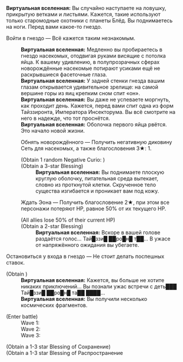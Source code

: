 {{Диалог Начало}}
:'''Виртуальная вселенная:''' Вы случайно наступаете на ловушку, прикрытую ветками и листьями. Кажется, такие используют только старомодные охотники с планеты Блёд. Вы поднимаетесь на ноги. Перед вами какое-то гнездо.
:{{Диалог|Звезда}} Войти в гнездо &mdash; Всё кажется таким незнакомым.
::'''Виртуальная вселенная:''' Медленно вы пробираетесь в гнездо насекомых, отодвигая руками висящие с потолка яйца. К вашему удивлению, в полупрозрачных сферах новорождённые насекомые потирают усиками ещё не раскрывшиеся фасеточные глаза.
::'''Виртуальная вселенная:''' У задней стенки гнезда вашим глазам открывается удивительное зрелище: на самой вершине горы из яиц крепким сном спит «он».
::'''Виртуальная вселенная:''' Вы даже не успеваете моргнуть, как проходит день. Кажется, перед вами спит одна из форм Тайззиронта, Императора Инсекторума. Вы всё смотрите на него в надежде, что тот проснётся.
::'''Виртуальная вселенная:''' Оболочка первого яйца рвётся. Это начало новой жизни.
::{{Диалог|Звезда}} Обнять новорождённого &mdash; Получить негативную диковину Сеть для насекомых, а также благословения 3★: 1.
::;(Obtain 1 random Negative Curio&colon; {{Item|Insect Web|20|type=Curio}})
::;(Obtain a 3-star Blessing)
:::'''Виртуальная вселенная:''' Вы поднимаете плоскую круглую оболочку, питательная среда вытекает, словно из проткнутой клетки. Скрученное тело существа изгибается и проникает вам под кожу.
::{{Диалог|Звезда}} Ждать Эона &mdash; Получить благословение 2★, при этом все персонажи потеряют НР, равное 50% от их текущего НР.
::;(All allies lose 50% of their current HP)
::;(Obtain a 2-star Blessing)
:::'''Виртуальная вселенная:''' Вскоре в вашей голове раздаётся голос... Тай█ззи█ ██ро█н█ т██... В ужасе от напряжённого ожидания вы убегаете.
:{{Диалог|Звезда}} Остановиться у входа в гнездо &mdash; Не стоит делать поспешных ставок.
:;(Obtain {{Предмет|Космические фрагменты|20|x=100}})
::'''Виртуальная вселенная:''' Кажется, вы больше не хотите никаких приключений... Вы познали ужас встречи с деть███ Тай█ззи█ ██ро█н█ та██ ████...
::'''Виртуальная вселенная:''' Вы получили несколько космических фрагментов.
:{{SU Special Dialogue|Разрушение|Забраться в гнездо и всех прикончить!|Вступить в 3 битвы с Роем и получить 3 случайных благословения 1★ или 2★.}}
:;(Enter battle)
::Wave 1: {{Список врагов|mode=sent|Незрелый жаложук*3}}
::Wave 2: {{Список врагов|mode=sent|Незрелый жаложук*2; Молодой жаложук*1}}
::Wave 3: {{Список врагов|mode=sent|Молодой жаложук*1; Незрелый жаложук*2}}
:{{SU Special Dialogue|Сохранение|Сохранить яйца|Получить благословение Сохранения 1★ или 2★ и благословение Распространения 1★ или 2★.}}
:;(Obtain a 1-3 star Blessing of Сохранение)
:;(Obtain a 1-3 star Blessing of Распространение
{{Диалог Конец}}
